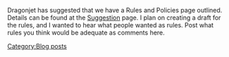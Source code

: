 Dragonjet has suggested that we have a Rules and Policies page outlined. Details can be found at the [[Suggestion ]] page. I plan on creating a draft for the rules, and I wanted to hear what people wanted as rules. Post what rules you think would be adequate as comments here.
[[Category:Blog posts]]